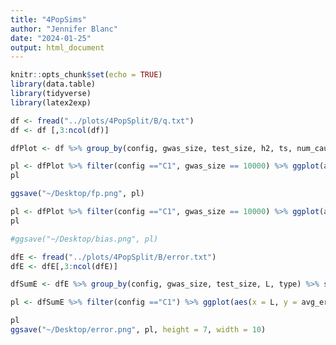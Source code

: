 ```yaml
---
title: "4PopSims"
author: "Jennifer Blanc"
date: "2024-01-25"
output: html_document
---
```


```r
knitr::opts_chunk$set(echo = TRUE)
library(data.table)
library(tidyverse)
library(latex2exp)
```

```r
df <- fread("../plots/4PopSplit/B/q.txt")
df <- df [,3:ncol(df)]
```

```r

dfPlot <- df %>% group_by(config, gwas_size, test_size, h2, ts, num_causal, env, L, type) %>% summarize(count = n(), avg_q = mean(`nc-q`),lowerci_mean = avg_q - (1.96 * (sd(`nc-q`)  /  sqrt(n()))), upperci_mean = avg_q + (1.96 * (sd(`nc-q`)  /  sqrt(n()))), fp_strat = sum(`nc-p` < 0.05)/ n(), lowerci_fp = fp_strat - 1.96 * sqrt((fp_strat * (1-fp_strat))/ n()), upperci_fp = fp_strat + 1.96 * sqrt((fp_strat * (1-fp_strat))/ n()) )
```


```r
pl <- dfPlot %>% filter(config =="C1", gwas_size == 10000) %>% ggplot(aes(x = env, y = fp_strat, color = type)) + geom_point(size = 2) + facet_grid(vars(L), vars(test_size)) + geom_errorbar(aes(ymin = lowerci_fp, ymax = upperci_fp), width = 0.005) + theme_classic(base_size = 12)  + theme(panel.border = element_rect(colour = "black", fill=NA, size=1), plot.title = element_text(hjust = 0.5)) + ylim(-0.1,1) + labs(colour="Covariate")+ geom_hline(yintercept = 0.05, color = "red") + xlab(TeX("$\\Delta_{AB}$")) + ylab("False Postive Rate") + ggtitle("Test Panel Size")
pl

ggsave("~/Desktop/fp.png", pl)
```

```r
pl <- dfPlot %>% filter(config =="C1", gwas_size == 10000) %>% ggplot(aes(x = env, y = avg_q, color = type)) + geom_point(size = 2) + facet_grid(vars(L), vars(test_size)) + geom_errorbar(aes(ymin = lowerci_mean, ymax = upperci_mean), width = 0.005) + theme_classic(base_size = 12)  + theme(panel.border = element_rect(colour = "black", fill=NA, size=1), plot.title = element_text(hjust = 0.5)) + labs(colour="Covariate")+ geom_hline(yintercept = 0, color = "red") + xlab(TeX("$\\Delta_{AB}$")) + ylab("Bias q") + ggtitle("Test Panel Size")
pl

#ggsave("~/Desktop/bias.png", pl)
```


```r
dfE <- fread("../plots/4PopSplit/B/error.txt")
dfE <- dfE[,3:ncol(dfE)]

dfSumE <- dfE %>% group_by(config, gwas_size, test_size, L, type) %>% summarize(count = n(), avg_error = mean(error),lowerci = avg_error - (1.96 * (sd(error)  /  sqrt(n()))), upperci = avg_error + (1.96 * (sd(error)  /  sqrt(n()))))

pl <- dfSumE %>% filter(config =="C1") %>% ggplot(aes(x = L, y = avg_error, color = type)) + geom_point(size = 2) + facet_grid(vars(gwas_size), vars(test_size)) + scale_x_log10() + geom_errorbar(aes(ymin = lowerci, ymax = upperci), width = 0.25) + theme_classic(base_size = 12)  + theme(panel.border = element_rect(colour = "black", fill=NA, size=1), plot.title = element_text(hjust = 0.5), plot.tag.position = c(1.03, .55),plot.tag = element_text(angle = -90) ,legend.position = "bottom", plot.margin = margin(0,1.5,0,0, "cm")) + ylab("Avg. Error") + ggtitle("Test Panel Size") + labs(tag = "GWAS Panel size", colour="Covariate") + geom_hline(yintercept = 0, color = "red") + ylim(c(0,1))

pl
ggsave("~/Desktop/error.png", pl, height = 7, width = 10)
```





